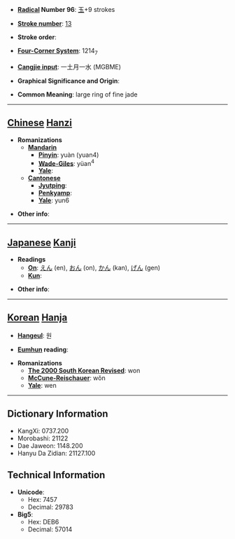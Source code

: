 * '''[[Wiktionary:Chinese radical index| Radical]] Number 96''': [[Wiktionary:Chinese radical index 玉|玉]]+9 strokes

* '''[[Wiktionary:Chinese total strokes index|Stroke number]]''': [[Wiktionary:Chinese total strokes index 13|13]]

* '''Stroke order''': 

* '''[[Wiktionary:Chinese four corner index|Four-Corner System]]''': 1214<sub>7</sub>

* '''[[Wiktionary:Chinese Cangjie index|Cangjie input]]''': 一土月一水 (MGBME)

* '''Graphical Significance and Origin''': 

* '''Common Meaning''': large ring of fine jade

----

== [[Chinese]] [[Hanzi]] ==

* '''Romanizations'''
** '''[[Mandarin]]'''
*** '''[[Pinyin]]''': yuàn (yuan4)
*** '''[[Wade-Giles]]''': yüan<sup>4</sup>
*** '''[[Yale]]''': 
** '''[[Cantonese]]'''
*** '''[[Jyutping]]''':
*** '''[[Penkyamp]]''': 
*** '''[[Yale]]''': yun6

* '''Other info''': 

----

== [[Japanese]] [[Kanji]] ==

* '''Readings'''
** '''[[On]]''': [[えん]] (en), [[おん]] (on), [[かん]] (kan), [[げん]] (gen)
** '''[[Kun]]''': 

* '''Other info''':  

----

== [[Korean]] [[Hanja]] ==

* '''[[Hangeul]]''': 원

* '''[[Eumhun]] reading''': 

* '''Romanizations'''
** '''[[The 2000 South Korean Revised Romanization|The 2000 South Korean Revised]]''': won
** '''[[McCune-Reischauer]]''': wŏn
** '''[[Yale]]''': wen

----

== Dictionary Information ==

* KangXi: 0737.200
* Morobashi: 21122
* Dae Jaweon: 1148.200
* Hanyu Da Zidian: 21127.100

== Technical Information ==

* '''Unicode''':
** Hex: 7457
** Decimal: 29783
* '''Big5''':
** Hex: DEB6
** Decimal: 57014